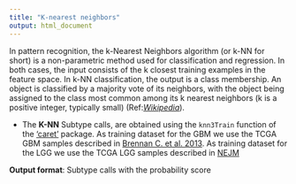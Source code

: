 ```yaml
---
title: "K-nearest neighbors"
output: html_document
---
```


In pattern recognition, the k-Nearest Neighbors algorithm (or k-NN for short) is a non-parametric method used for classification and regression. In both cases, the input consists of the k closest training examples in the feature space. In k-NN classification, the output is a class membership. An object is classified by a majority vote of its neighbors, with the object being assigned to the class most common among its k nearest neighbors (k is a positive integer, typically small) (Ref:[*Wikipedia*](http://en.wikipedia.org/wiki/K-nearest_neighbors_algorithm)).      

* The **K-NN** Subtype calls, are obtained using the `knn3Train` function of the [‘caret’](http://cran.r-project.org/web/packages/caret/caret.pdf) package. As training dataset for the GBM we use the TCGA GBM samples described in [Brennan C. et al. 2013](http://www.ncbi.nlm.nih.gov/pubmed/24120142). As training dataset for the LGG we use the TCGA LGG samples described in [NEJM](https://#)  

**Output format**: Subtype calls with the probability score   

